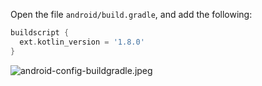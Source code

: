 
Open the file `android/build.gradle`, and add the following:

```gradle
buildscript {
  ext.kotlin_version = '1.8.0'
}
```
<Frame width="800" height="auto" caption="">
  <img src="https://media-resource.spreading.io/docuo/workspace564/27e54a759d23575969552654cb45bf89/1b6bc3db17.jpeg" alt="android-config-buildgradle.jpeg"/>
</Frame>